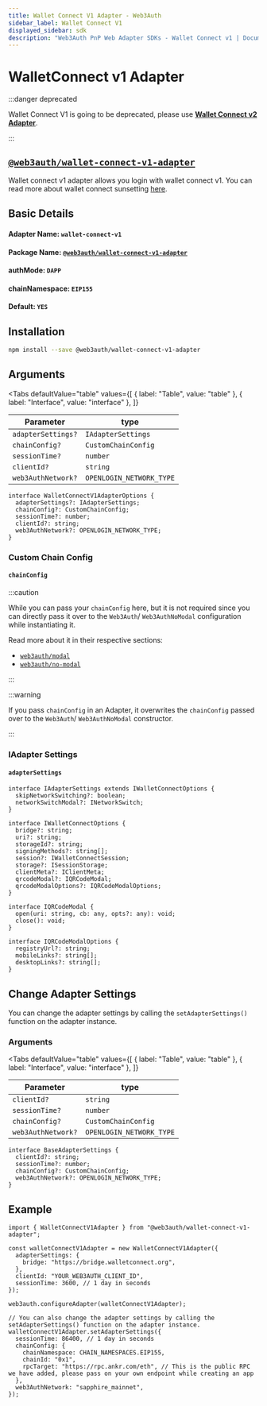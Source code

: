 ```yaml
---
title: Wallet Connect V1 Adapter - Web3Auth
sidebar_label: Wallet Connect V1
displayed_sidebar: sdk
description: "Web3Auth PnP Web Adapter SDKs - Wallet Connect v1 | Documentation - Web3Auth"
---
```


# WalletConnect v1 Adapter


:::danger deprecated

Wallet Connect V1 is going to be deprecated, please use [**Wallet Connect v2 Adapter**](./wallet-connect-v2).

:::

## [`@web3auth/wallet-connect-v1-adapter`](https://npmjs.com/package/@web3auth/wallet-connect-v1-adapter)

Wallet connect v1 adapter allows you login with wallet connect v1. You can read more about wallet connect sunsetting
[here](https://docs.walletconnect.com/2.0/advanced/migration-from-v1.x/overview).

## Basic Details

#### Adapter Name: `wallet-connect-v1`

#### Package Name: [`@web3auth/wallet-connect-v1-adapter`](https://npmjs.com/package/@web3auth/wallet-connect-v1-adapter)

#### authMode: `DAPP`

#### chainNamespace: `EIP155`

#### Default: `YES`

## Installation

```bash npm2yarn
npm install --save @web3auth/wallet-connect-v1-adapter
```

## Arguments

<Tabs
  defaultValue="table"
  values={[
    { label: "Table", value: "table" },
    { label: "Interface", value: "interface" },
  ]}
>

<TabItem value="table">

| Parameter          | type                     |
| ------------------ | ------------------------ |
| `adapterSettings?` | `IAdapterSettings`       |
| `chainConfig?`     | `CustomChainConfig`      |
| `sessionTime?`     | `number`                 |
| `clientId?`        | `string`                 |
| `web3AuthNetwork?` | `OPENLOGIN_NETWORK_TYPE` |

</TabItem>

<TabItem value="interface">

```tsx
interface WalletConnectV1AdapterOptions {
  adapterSettings?: IAdapterSettings;
  chainConfig?: CustomChainConfig;
  sessionTime?: number;
  clientId?: string;
  web3AuthNetwork?: OPENLOGIN_NETWORK_TYPE;
}
```

</TabItem>

</Tabs>

### Custom Chain Config

#### `chainConfig`

:::caution

While you can pass your `chainConfig` here, but it is not required since you can directly pass it over to the `Web3Auth`/ `Web3AuthNoModal`
configuration while instantiating it.

Read more about it in their respective sections:

- [`web3auth/modal`](/sdk/pnp/web/modal/initialize#adding-a-custom-chain-configuration)
- [`web3auth/no-modal`](/sdk/pnp/web/no-modal/initialize#adding-a-custom-chain-configuration)

:::

:::warning

If you pass `chainConfig` in an Adapter, it overwrites the `chainConfig` passed over to the `Web3Auth`/ `Web3AuthNoModal` constructor.

:::

### IAdapter Settings

#### `adapterSettings`

```tsx
interface IAdapterSettings extends IWalletConnectOptions {
  skipNetworkSwitching?: boolean;
  networkSwitchModal?: INetworkSwitch;
}

interface IWalletConnectOptions {
  bridge?: string;
  uri?: string;
  storageId?: string;
  signingMethods?: string[];
  session?: IWalletConnectSession;
  storage?: ISessionStorage;
  clientMeta?: IClientMeta;
  qrcodeModal?: IQRCodeModal;
  qrcodeModalOptions?: IQRCodeModalOptions;
}

interface IQRCodeModal {
  open(uri: string, cb: any, opts?: any): void;
  close(): void;
}

interface IQRCodeModalOptions {
  registryUrl?: string;
  mobileLinks?: string[];
  desktopLinks?: string[];
}
```

## Change Adapter Settings

You can change the adapter settings by calling the `setAdapterSettings()` function on the adapter instance.

### Arguments

<Tabs
  defaultValue="table"
  values={[
    { label: "Table", value: "table" },
    { label: "Interface", value: "interface" },
  ]}
>

<TabItem value="table">

| Parameter          | type                     |
| ------------------ | ------------------------ |
| `clientId?`        | `string`                 |
| `sessionTime?`     | `number`                 |
| `chainConfig?`     | `CustomChainConfig`      |
| `web3AuthNetwork?` | `OPENLOGIN_NETWORK_TYPE` |

</TabItem>

<TabItem value="interface">

```tsx
interface BaseAdapterSettings {
  clientId?: string;
  sessionTime?: number;
  chainConfig?: CustomChainConfig;
  web3AuthNetwork?: OPENLOGIN_NETWORK_TYPE;
}
```

</TabItem>

</Tabs>

## Example

```tsx
import { WalletConnectV1Adapter } from "@web3auth/wallet-connect-v1-adapter";

const walletConnectV1Adapter = new WalletConnectV1Adapter({
  adapterSettings: {
    bridge: "https://bridge.walletconnect.org",
  },
  clientId: "YOUR_WEB3AUTH_CLIENT_ID",
  sessionTime: 3600, // 1 day in seconds
});

web3auth.configureAdapter(walletConnectV1Adapter);

// You can also change the adapter settings by calling the setAdapterSettings() function on the adapter instance.
walletConnectV1Adapter.setAdapterSettings({
  sessionTime: 86400, // 1 day in seconds
  chainConfig: {
    chainNamespace: CHAIN_NAMESPACES.EIP155,
    chainId: "0x1",
    rpcTarget: "https://rpc.ankr.com/eth", // This is the public RPC we have added, please pass on your own endpoint while creating an app
  },
  web3AuthNetwork: "sapphire_mainnet",
});
```
